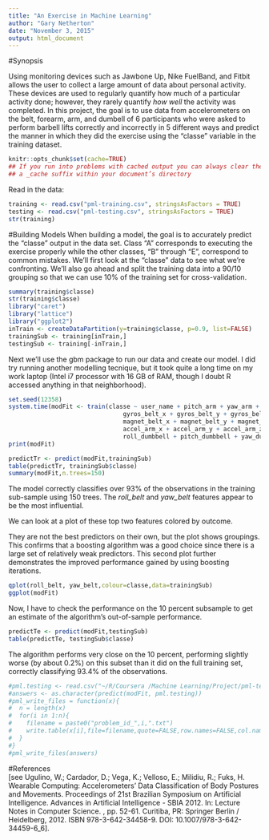 ```yaml
---
title: "An Exercise in Machine Learning"
author: "Gary Netherton"
date: "November 3, 2015"
output: html_document
---
```


#Synopsis  

Using monitoring devices such as Jawbone Up, Nike FuelBand, and Fitbit allows the user to collect a large amount of data about personal activity. These devices are used to regularly quantify how much of a particular activity done; however, they rarely quantify *how well* the activity was completed. In this project, the goal is to use data from accelerometers on the belt, forearm, arm, and dumbell of 6 participants who were asked to perform barbell lifts correctly and incorrectly in 5 different ways and predict the manner in which they did the exercise using the "classe" variable in the training dataset. 

```r
knitr::opts_chunk$set(cache=TRUE)
## If you run into problems with cached output you can always clear the knitr cache by removing the folder named with 
## a _cache suffix within your document’s directory
```

Read in the data: 

```r
training <- read.csv("pml-training.csv", stringsAsFactors = TRUE)
testing <- read.csv("pml-testing.csv", stringsAsFactors = TRUE)
str(training)

```

#Building Models
When building a model, the goal is to accurately predict the "classe" output in the data set.  Class "A" corresponds to executing the exercise properly while the other classes, "B" through "E", correspond to common mistakes. We'll first look at the "classe" data to see what we're confronting.  We'll also go ahead and split the training data into a 90/10 grouping so that we can use 10% of the training set for cross-validation.  


```r
summary(training$classe)
str(training$classe)
library("caret")
library("lattice")
library("ggplot2")
inTrain <- createDataPartition(y=training$classe, p=0.9, list=FALSE)
trainingSub <- training[inTrain,]
testingSub <- training[-inTrain,]

```

Next we'll use the gbm package to run our data and create our model.  I did try running another modelling tecnique, but it took quite a long time on my work laptop (Intel i7 processor with 16 GB of RAM, though I doubt R accessed anything in that neighborhood).


```r
set.seed(12358)
system.time(modFit <- train(classe ~ user_name + pitch_arm + yaw_arm + roll_arm + roll_belt + pitch_belt + yaw_belt +
                                gyros_belt_x + gyros_belt_y + gyros_belt_z + accel_belt_x + accel_belt_y + accel_belt_z +
                                magnet_belt_x + magnet_belt_y + magnet_belt_z + gyros_arm_x + gyros_arm_y + gyros_arm_z +
                                accel_arm_x + accel_arm_y + accel_arm_z + magnet_arm_x + magnet_arm_y + magnet_arm_z +
                                roll_dumbbell + pitch_dumbbell + yaw_dumbbell, method="gbm", data=trainingSub, verbose=FALSE))
print(modFit)
```



```r
predictTr <- predict(modFit,trainingSub)
table(predictTr, trainingSub$classe)
summary(modFit,n.trees=150)

```


The model correctly classifies over 93% of the observations in the training sub-sample using 150 trees. The *roll_belt* and *yaw_belt* features appear to be the most influential.  

We can look at a plot of these top two features colored by outcome.


They are not the best predictors on their own, but the plot shows groupings. This confirms that a boosting algorithm was a good choice since there is a large set of relatively weak predictors. This second plot further demonstrates the improved performance gained by using boosting iterations.


```r
qplot(roll_belt, yaw_belt,colour=classe,data=trainingSub)
ggplot(modFit)
```

Now, I have to check the performance on the 10 percent subsample to get an estimate of the algorithm’s out-of-sample performance.

```r
predictTe <- predict(modFit,testingSub)
table(predictTe, testingSub$classe)
```

The algorithm performs very close on the 10 percent, performing slightly worse (by about 0.2%) on this subset than it did on the full training set, correctly classifying 93.4% of the observations.  


```r
#pml.testing <- read.csv("~/R/Coursera /Machine Learning/Project/pml-testing.csv")
#answers <- as.character(predict(modFit, pml.testing))
#pml_write_files = function(x){
#  n = length(x)
#  for(i in 1:n){
#    filename = paste0("problem_id_",i,".txt")
#    write.table(x[i],file=filename,quote=FALSE,row.names=FALSE,col.names=FALSE)
#  }
#}
#pml_write_files(answers)
```



#References  
[see Ugulino, W.; Cardador, D.; Vega, K.; Velloso, E.; Milidiu, R.; Fuks, H. Wearable Computing: Accelerometers' Data Classification of Body Postures and Movements. Proceedings of 21st Brazilian Symposium on Artificial Intelligence. Advances in Artificial Intelligence - SBIA 2012. In: Lecture Notes in Computer Science. , pp. 52-61. Curitiba, PR: Springer Berlin / Heidelberg, 2012. ISBN 978-3-642-34458-9. DOI: 10.1007/978-3-642-34459-6_6]. 

